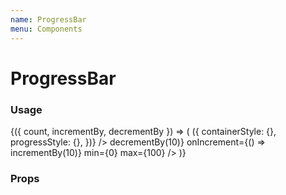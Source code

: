 ```yaml
---
name: ProgressBar
menu: Components
---
```




# ProgressBar

### Usage

<Playground>
  <CounterState initial={0}>
    {({ count, incrementBy, decrementBy }) => (
      <Box>
        <ProgressBar
          percent={count}
          size="large"
          getStyles={(props, theme) => ({
            containerStyle: {},
            progressStyle: {},
          })}
        />
        <Counter
          count={count}
          onDecrement={() => decrementBy(10)}
          onIncrement={() => incrementBy(10)}
          min={0}
          max={100}
        />
      </Box>
    )}
  </CounterState>
</Playground>

### Props

<Props of={ProgressBar} />
